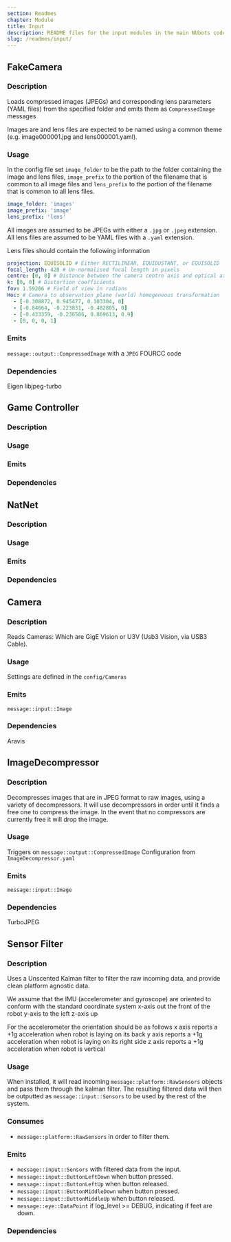```yaml
---
section: Readmes
chapter: Module
title: Input
description: README files for the input modules in the main NUbots codebase
slug: /readmes/input/
---
```


## FakeCamera

### Description

Loads compressed images (JPEGs) and corresponding lens parameters (YAML files) from the specified folder and emits them as `CompressedImage` messages

Images are and lens files are expected to be named using a common theme (e.g. image000001.jpg and lens000001.yaml).

### Usage

In the config file set `image_folder` to be the path to the folder containing the image and lens files, `image_prefix` to the portion of the filename that is common to all image files and `lens_prefix` to the portion of the filename that is common to all lens files.

```yaml
image_folder: 'images'
image_prefix: 'image'
lens_prefix: 'lens'
```

All images are assumed to be JPEGs with either a `.jpg` or `.jpeg` extension. All lens files are assumed to be YAML files with a `.yaml` extension.

Lens files should contain the following information

```yaml
projection: EQUISOLID # Either RECTILINEAR, EQUIDUSTANT, or EQUISOLID
focal_length: 420 # Un-normalised focal length in pixels
centre: [0, 0] # Distance between the camera centre axis and optical axis in pixels (measured from the centre of the image)
k: [0, 0] # Distortion coefficients
fov: 1.59286 # Field of view in radians
Hoc: # Camera to observation plane (world) homogeneous transformation
  - [-0.308872, 0.945477, 0.103304, 0]
  - [-0.84664, -0.223831, -0.482805, 0]
  - [-0.433359, -0.236586, 0.869613, 0.9]
  - [0, 0, 0, 1]
```

### Emits

`message::output::CompressedImage` with a `JPEG` FOURCC code

### Dependencies

Eigen
libjpeg-turbo

## Game Controller

### Description

### Usage

### Emits

### Dependencies

## NatNet

### Description

### Usage

### Emits

### Dependencies

## Camera

### Description

Reads Cameras: Which are GigE Vision or U3V (Usb3 Vision, via USB3 Cable).

### Usage

Settings are defined in the `config/Cameras`

### Emits

`message::input::Image`

### Dependencies

Aravis

## ImageDecompressor

### Description

Decompresses images that are in JPEG format to raw images, using a variety of decompressors.
It will use decompressors in order until it finds a free one to compress the image.
In the event that no compressors are currently free it will drop the image.

### Usage

Triggers on `message::output::CompressedImage`
Configuration from `ImageDecompressor.yaml`

### Emits

`message::input::Image`

### Dependencies

TurboJPEG

## Sensor Filter

### Description

Uses a Unscented Kalman filter to filter the raw incoming data, and provide clean platform agnostic data.

We assume that the IMU (accelerometer and gyroscope) are oriented to conform with the standard coordinate system x-axis out
the front of the robot y-axis to the left z-axis up

For the accelerometer the orientation should be as follows
x axis reports a +1g acceleration when robot is laying on its back
y axis reports a +1g acceleration when robot is laying on its right side
z axis reports a +1g acceleration when robot is vertical

### Usage

When installed, it will read incoming `message::platform::RawSensors` objects and pass them through the kalman filter.
The resulting filtered data will then be outputted as `message::input::Sensors` to be used by the rest of the system.

### Consumes

- `message::platform::RawSensors` in order to filter them.

### Emits

- `message::input::Sensors` with filtered data from the input.
- `message::input::ButtonLeftDown` when button pressed.
- `message::input::ButtonLeftUp` when button released.
- `message::input::ButtonMiddleDown` when button pressed.
- `message::input::ButtonMiddleUp` when button released.
- `message::eye::DataPoint` if log_level >= DEBUG, indicating if feet are down.

### Dependencies
